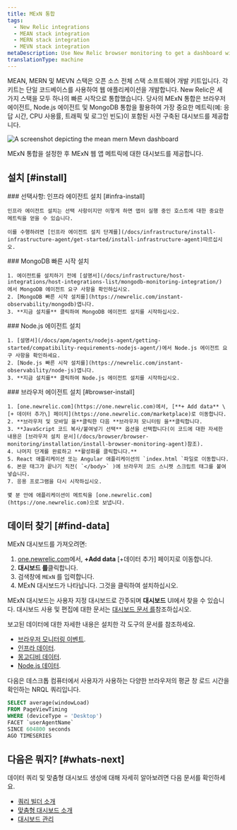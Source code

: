 ```yaml
---
title: MExN 통합
tags:
  - New Relic integrations
  - MEAN stack integration
  - MERN stack integration
  - MEVN stack integration
metaDescription: Use New Relic browser monitoring to get a dashboard with metrics from your MExN stack.
translationType: machine
---
```



MEAN, MERN 및 MEVN 스택은 오픈 소스 전체 스택 소프트웨어 개발 키트입니다. 각 키트는 단일 코드베이스를 사용하여 웹 애플리케이션을 개발합니다. New Relic은 세 가지 스택을 모두 하나의 빠른 시작으로 통합했습니다. 당사의 MExN 통합은 브라우저 에이전트, Node.js 에이전트 및 MongoDB 통합을 활용하여 가장 중요한 메트릭(예: 응답 시간, CPU 사용률, 트래픽 및 로그인 빈도)이 포함된 사전 구축된 대시보드를 제공합니다.

<img
  title="Mean Mern Mevn dashboard"
  alt="A screenshot depicting the mean mern Mevn dashboard"
  src={infrastructureMeanMernMevnIntegrationDashboard}
/>

<figcaption>
  MExN 통합을 설정한 후 MExN 웹 앱 메트릭에 대한 대시보드를 제공합니다.
</figcaption>

## 설치 [#install]

<Steps>
  <Step>
    ### 선택사항: 인프라 에이전트 설치 [#infra-install]

    인프라 에이전트 설치는 선택 사항이지만 이렇게 하면 앱이 실행 중인 호스트에 대한 중요한 메트릭을 얻을 수 있습니다.

    이를 수행하려면 [인프라 에이전트 설치 단계를](/docs/infrastructure/install-infrastructure-agent/get-started/install-infrastructure-agent)따르십시오.
  </Step>

  <Step>
    ### MongoDB 빠른 시작 설치

    1. 에이전트를 설치하기 전에 [설명서](/docs/infrastructure/host-integrations/host-integrations-list/mongodb-monitoring-integration/) 에서 MongoDB 에이전트 요구 사항을 확인하십시오.
    2. [MongoDB 빠른 시작 설치를](https://newrelic.com/instant-observability/mongodb)엽니다.
    3. **지금 설치를** 클릭하여 MongoDB 에이전트 설치를 시작하십시오.
  </Step>

  <Step>
    ### Node.js 에이전트 설치

    1. [설명서](/docs/apm/agents/nodejs-agent/getting-started/compatibility-requirements-nodejs-agent/)에서 Node.js 에이전트 요구 사항을 확인하세요.
    2. [Node.js 빠른 시작 설치를](https://newrelic.com/instant-observability/node-js)엽니다.
    3. **지금 설치를** 클릭하여 Node.js 에이전트 설치를 시작하십시오.
  </Step>

  <Step>
    ### 브라우저 에이전트 설치 [#browser-install]

    1. [one.newrelic.com](https://one.newrelic.com)에서, [**+ Add data** \[+ 데이터 추가\] 페이지](https://one.newrelic.com/marketplace)로 이동합니다.
    2. **브라우저 및 모바일 을**클릭한 다음 **브라우저 모니터링 을**클릭합니다.
    3. **JavaScript 코드 복사/붙여넣기 선택** 옵션을 선택합니다(이 코드에 대한 자세한 내용은 [브라우저 설치 문서](/docs/browser/browser-monitoring/installation/install-browser-monitoring-agent)참조).
    4. 나머지 단계를 완료하고 **활성화를 클릭합니다.**
    5. React 애플리케이션 또는 Angular 애플리케이션의 `index.html `파일로 이동합니다.
    6. 본문 태그가 끝나기 직전( `</body>` )에 브라우저 코드 스니펫 스크립트 태그를 붙여넣습니다.
    7. 응용 프로그램을 다시 시작하십시오.

    몇 분 안에 애플리케이션이 메트릭을 [one.newrelic.com](https://one.newrelic.com)으로 보냅니다.
  </Step>
</Steps>

## 데이터 찾기 [#find-data]

MExN 대시보드를 가져오려면:

1. [one.newrelic.com](https://one.newrelic.com)에서, **+Add data** \[+데이터 추가] 페이지로 이동합니다.
2. **대시보드 를**클릭합니다.
3. 검색창에 `MExN` 를 입력합니다.
4. MExN 대시보드가 나타납니다. 그것을 클릭하여 설치하십시오.

MExN 대시보드는 사용자 지정 대시보드로 간주되며 **대시보드** UI에서 찾을 수 있습니다. 대시보드 사용 및 편집에 대한 문서는 [대시보드 문서 를](/docs/query-your-data/explore-query-data/dashboards/introduction-dashboards)참조하십시오.

보고된 데이터에 대한 자세한 내용은 설치한 각 도구의 문서를 참조하세요.

* [브라우저 모니터링 이벤트](/docs/data-apis/understand-data/event-data/events-reported-browser-monitoring).
* [인프라 데이터](/docs/infrastructure/manage-your-data/data-instrumentation/default-infrastructure-monitoring-data/#infrastructure-events).
* [몽고디비 데이터](/docs/infrastructure/host-integrations/host-integrations-list/mongodb/mongodb-monitoring-integration-new/#find-and-use/).
* [Node.js 데이터](/docs/apm/agents/nodejs-agent/getting-started/introduction-new-relic-nodejs/).

다음은 데스크톱 컴퓨터에서 사용자가 사용하는 다양한 브라우저의 평균 창 로드 시간을 확인하는 NRQL 쿼리입니다.

```sql
SELECT average(windowLoad) 
FROM PageViewTiming 
WHERE (deviceType = 'Desktop') 
FACET `userAgentName` 
SINCE 604800 seconds 
AGO TIMESERIES
```

## 다음은 뭐지? [#whats-next]

데이터 쿼리 및 맞춤형 대시보드 생성에 대해 자세히 알아보려면 다음 문서를 확인하세요.

* [쿼리 빌더 소개](/docs/query-your-data/explore-query-data/query-builder/introduction-query-builder)
* [맞춤형 대시보드 소개](/docs/query-your-data/explore-query-data/dashboards/introduction-dashboards)
* [대시보드 관리](/docs/query-your-data/explore-query-data/dashboards/manage-your-dashboard)